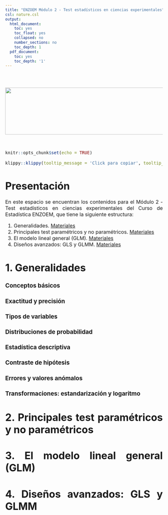```yaml
---
title: "ENZOEM Módulo 2 - Test estadísticos en ciencias experimentales"
csl: nature.csl
output:
  html_document:
    toc: yes
    toc_float: yes
    collapsed: no
    number_sections: no
    toc_depth: 1
  pdf_document:
    toc: yes
    toc_depth: '1'
---
```


<style>
body {
text-align: justify}
</style>

<br/>
<br/>
<p align="center">
<img height=150 width=850 src="ENZOEM25.png"> </a>
</p>
<font size="3">
<br/>

```r
knitr::opts_chunk$set(echo = TRUE)
```
```r
klippy::klippy(tooltip_message = 'Click para copiar', tooltip_success = 'Hecho!',position = c('top', 'right'))
```

 
# **Presentación**

En este espacio se encuentran los contenidos para el Módulo 2 - Test estadísticos en ciencias experimentales del Curso de Estadística ENZOEM, que tiene la siguiente estructura:

  1. Generalidades. [Materiales](https://jabiologo.github.io/web/tutorials/enzoem_2_files/enzoem2_1.zip)
  2. Principales test paramétricos y no paramétricos. [Materiales]()
  3. El modelo lineal general (GLM). [Materiales]()
  4. Diseños avanzados: GLS y GLMM. [Materiales]()

# **1. Generalidades**

### Conceptos básicos

### Exactitud y precisión

### Tipos de variables

### Distribuciones de probabilidad

### Estadística descriptiva

### Contraste de hipótesis

### Errores y valores anómalos

### Transformaciones: estandarización y logaritmo

# **2. Principales test paramétricos y no paramétricos**

# **3. El modelo lineal general (GLM)**

# **4. Diseños avanzados: GLS y GLMM**

